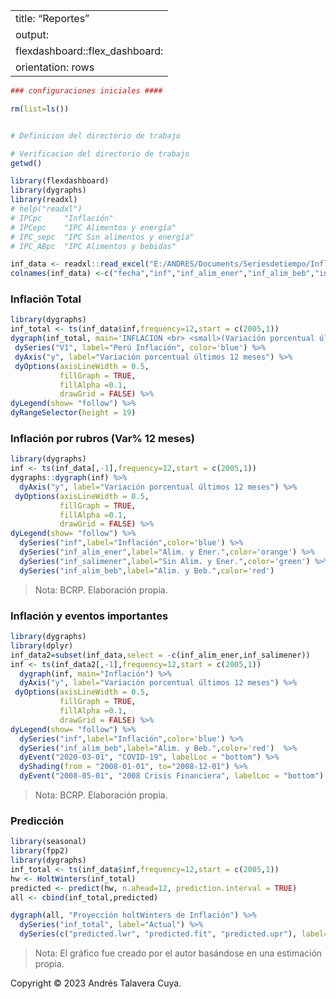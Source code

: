 
---
title: "Reportes"
output:
  flexdashboard::flex_dashboard:
    orientation: rows
---

```r

### configuraciones iniciales ####

rm(list=ls())


# Definicion del directorio de trabajo

# Verificacion del directorio de trabajo
getwd()

library(flexdashboard)
library(dygraphs)
library(readxl)
# help("readxl")
# IPCpc     "Inflación"
# IPCepc    "IPC Alimentos y energía"
# IPC_sepc  "IPC Sin alimentos y energía"
# IPC_ABpc  "IPC Alimentos y bebidas"

inf_data <- readxl::read_excel("E:/ANDRES/Documents/Seriesdetiempo/Inflacion.xlsx", col_type=c("date","numeric","numeric","numeric","numeric"))
colnames(inf_data) <-c("fecha","inf","inf_alim_ener","inf_alim_beb","inf_salimener")

```

### Inflación Total

```r
library(dygraphs)
inf_total <- ts(inf_data$inf,frequency=12,start = c(2005,1))
dygraph(inf_total, main='INFLACION <br> <small>(Variación porcentual últimos 12 meses)</small>') %>% 
 dySeries("V1", label="Perú Inflación", color='blue') %>% 
 dyAxis("y", label="Variación porcentual últimos 12 meses") %>% 
 dyOptions(axisLineWidth = 0.5,
           fillGraph = TRUE,
           fillAlpha =0.1,
           drawGrid = FALSE) %>% 
dyLegend(show= "follow") %>% 
dyRangeSelector(height = 19)  

```


### Inflación por rubros (Var% 12 meses)
```r

library(dygraphs)
inf <- ts(inf_data[,-1],frequency=12,start = c(2005,1))
dygraphs::dygraph(inf) %>% 
  dyAxis("y", label="Variación porcentual últimos 12 meses") %>% 
 dyOptions(axisLineWidth = 0.5,
           fillGraph = TRUE,
           fillAlpha =0.1,
           drawGrid = FALSE) %>% 
dyLegend(show= "follow") %>% 
  dySeries("inf",label="Inflación",color='blue') %>% 
  dySeries("inf_alim_ener",label="Alim. y Ener.",color='orange') %>%
  dySeries("inf_salimener",label="Sin Alim. y Ener.",color='green') %>% 
  dySeries("inf_alim_beb",label="Alim. y Beb.",color='red') 
```
> Nota: BCRP. Elaboración propia.


### Inflación y eventos importantes
```r
library(dygraphs)
library(dplyr)
inf_data2=subset(inf_data,select = -c(inf_alim_ener,inf_salimener))
inf <- ts(inf_data2[,-1],frequency=12,start = c(2005,1))
  dygraph(inf, main="Inflación") %>% 
  dyAxis("y", label="Variación porcentual últimos 12 meses") %>% 
 dyOptions(axisLineWidth = 0.5,
           fillGraph = TRUE,
           fillAlpha =0.1,
           drawGrid = FALSE) %>% 
dyLegend(show= "follow") %>% 
  dySeries("inf",label="Inflación",color='blue') %>% 
  dySeries("inf_alim_beb",label="Alim. y Beb.",color='red')  %>%
  dyEvent("2020-03-01", "COVID-19", labelLoc = "bottom") %>% 
  dyShading(from = "2008-01-01", to="2008-12-01") %>% 
  dyEvent("2008-05-01", "2008 Crisis Financiera", labelLoc = "bottom")  
```
> Nota: BCRP. Elaboración propia.

### Predicción

``` r
library(seasonal)
library(fpp2)
library(dygraphs)
inf_total <- ts(inf_data$inf,frequency=12,start = c(2005,1))
hw <- HoltWinters(inf_total)
predicted <- predict(hw, n.ahead=12, prediction.interval = TRUE)
all <- cbind(inf_total,predicted)

dygraph(all, "Proyección holtWinters de Inflación") %>% 
  dySeries("inf_total", label="Actual") %>% 
  dySeries(c("predicted.lwr", "predicted.fit", "predicted.upr"), label="Predicted")

```
> Nota: El gráfico fue creado por el autor basándose en una estimación propia.

<footer>
  Copyright © 2023 Andrés Talavera Cuya.
</footer>